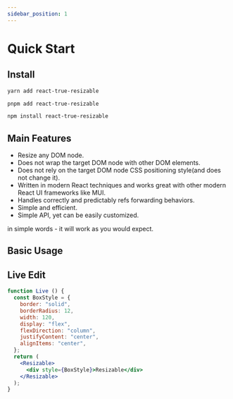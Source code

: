 ```yaml
---
sidebar_position: 1
---
```



# Quick Start

## Install


[//]: # (@formatter:off)

<Tabs>
  <TabItem value="yarn" label="yarn">

```bash
yarn add react-true-resizable
```

  </TabItem>
  <TabItem value="pnpm" label="pnpm">

```bash
pnpm add react-true-resizable
```

  </TabItem>
  <TabItem value="npm" label="npm">

```bash
npm install react-true-resizable
```

  </TabItem>
</Tabs>

[//]: # (temp-prettier bug)
[//]: # (@formatter:on)


## Main Features

- Resize any DOM node.
- Does not wrap the target DOM node with other DOM elements.
- Does not rely on the target DOM node CSS positioning style(and does not change it).
- Written in modern React techniques and works great with other modern React UI frameworks like MUI.
- Handles correctly and predictably refs forwarding behaviors.
- Simple and efficient.
- Simple API, yet can be easily customized.

in simple words - it will work as you would expect.


## Basic Usage


<Basic />
<CodeBlock
  simpleSource={BasicSimpleSource}
  fullSource={BasicSource}
/>


## Live Edit
```jsx live
function Live () {
  const BoxStyle = {
    border: "solid",
    borderRadius: 12,
    width: 120,
    display: "flex",
    flexDirection: "column",
    justifyContent: "center",
    alignItems: "center",
  };
  return (
    <Resizable>
      <div style={BoxStyle}>Resizable</div>
    </Resizable>
  );
}
```

